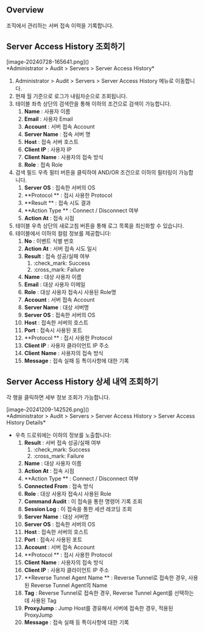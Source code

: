 ## Overview
조직에서 관리하는 서버 접속 이력을 기록합니다.

## Server Access History 조회하기
<p align="center">
<div>[image-20240728-165641.png]()</div>
*Administrator &gt; Audit &gt; Servers &gt; Server Access History*
</p>

1. Administrator &gt; Audit &gt; Servers &gt; Server Access History 메뉴로 이동합니다.
2. 현재 월 기준으로 로그가 내림차순으로 조회됩니다.
3. 테이블 좌측 상단의 검색란을 통해 이하의 조건으로 검색이 가능합니다.
    1.  **Name**  : 사용자 이름
    2.  **Email**  : 사용자 Email
    3.  **Account**  : 서버 접속 Account
    4.  **Server Name**  : 접속 서버 명
    5.  **Host**  : 접속 서버 호스트
    6.  **Client IP**  : 사용자 IP
    7.  **Client**   **Name**  : 사용자의 접속 방식
    8.  **Role**  : 접속 Role
4. 검색 필드 우측 필터 버튼을 클릭하여 AND/OR 조건으로 이하의 필터링이 가능합니다.
    1.  **Server OS**  : 접속한 서버의 OS
    2.  **Protocol ** : 접시 사용한 Protocol
    3.  **Result ** : 접속 시도 결과
    4.  **Action Type ** : Connect / Disconnect 여부
    5.  **Action At**  : 접속 시점
5. 테이블 우측 상단의 새로고침 버튼을 통해 로그 목록을 최신화할 수 있습니다.
6. 테이블에서 이하의 컬럼 정보를 제공합니다:
    1.  **No**  : 이벤트 식별 번호
    2.  **Action At**  : 서버 접속 시도 일시
    3.  **Result**  : 접속 성공/실패 여부
        1. :check_mark: Success
        2. :cross_mark: Failure
    4.  **Name**  : 대상 사용자 이름
    5.  **Email**  : 대상 사용자 이메일
    6.  **Role**  : 대상 사용자 접속시 사용된 Role명
    7.  **Account**  : 서버 접속 Account
    8.  **Server Name**  : 대상 서버명
    9.  **Server OS**  : 접속한 서버의 OS
    10.  **Host**  : 접속한 서버의 호스트
    11.  **Port**  : 접속시 사용된 포트
    12.  **Protocol ** : 접시 사용한 Protocol
    13.  **Client IP**  : 사용자 클라이언트 IP 주소
    14.  **Client**   **Name**  : 사용자의 접속 방식
    15.  **Message**  : 접속 실패 등 특이사항에 대한 기록

## Server Access History 상세 내역 조회하기
각 행을 클릭하면 세부 정보 조회가 가능합니다.



<p align="center">
<div>[image-20241209-142526.png]()</div>
*Administrator &gt; Audit &gt; Servers &gt; Server Access History &gt; Server Access History Details*
</p>



* 우측 드로워에는 이하의 정보를 노출합니다:
    1.  **Result**  : 서버 접속 성공/실패 여부
        1. :check_mark: Success
        2. :cross_mark: Failure
    2.  **Name**  : 대상 사용자 이름
    3.  **Action At**  : 접속 시점
    4.  **Action Type ** : Connect / Disconnect 여부
    5.  **Connected From**  : 접속 방식
    6.  **Role**  : 대상 사용자 접속시 사용된 Role
    7.  **Command Audit**  : 이 접속을 통한 명령어 기록 조회
    8.  **Session Log**  : 이 접속을 통한 세션 레코딩 조회
    9.  **Server Name**  : 대상 서버명
    10.  **Server OS**  : 접속한 서버의 OS
    11.  **Host**  : 접속한 서버의 호스트
    12.  **Port**  : 접속시 사용된 포트
    13.  **Account**  : 서버 접속 Account
    14.  **Protocol ** : 접시 사용한 Protocol
    15.  **Client**   **Name**  : 사용자의 접속 방식
    16.  **Client IP**  : 사용자 클라이언트 IP 주소
    17.  **Reverse Tunnel Agent Name ** : Reverse Tunnel로 접속한 경우, 사용된 Reverse Tunnel Agent의 Name
    18.  **Tag**  : Reverse Tunnel로 접속한 경우, Reverse Tunnel Agent를 선택하는데 사용된 Tag
    19.  **ProxyJump**  : Jump Host를 경유해서 서버에 접속한 경우, 적용된 ProxyJump
    20.  **Message**  : 접속 실패 등 특이사항에 대한 기록
